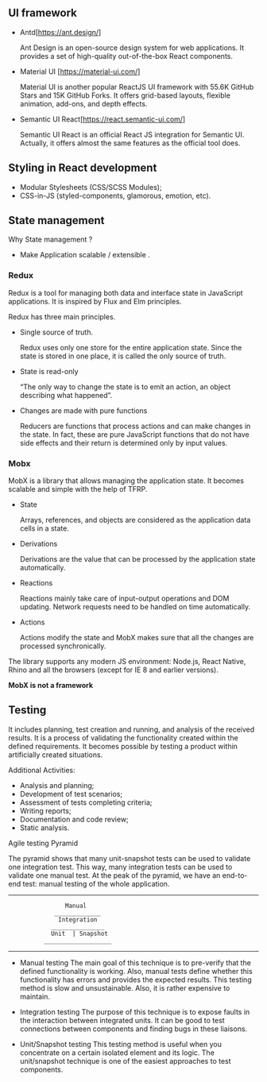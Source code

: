 ## UI framework

- Antd[https://ant.design/]

  Ant Design is an open-source design system for web applications. It provides a set of high-quality out-of-the-box React components.

- Material UI [https://material-ui.com/]

  Material UI is another popular ReactJS UI framework with 55.6K GitHub Stars and 15K GitHub Forks.
  It offers grid-based layouts, flexible animation, add-ons, and depth effects.

- Semantic UI React[https://react.semantic-ui.com/]

  Semantic UI React is an official React JS integration for Semantic UI. Actually, it offers almost the same features as the official tool does.

## Styling in React development

- Modular Stylesheets (CSS/SCSS Modules);
- CSS-in-JS (styled-components, glamorous, emotion, etc).

## State management

Why State management ?

- Make Application scalable / extensible .

### Redux

Redux is a tool for managing both data and interface state in JavaScript applications.
It is inspired by Flux and Elm principles.

Redux has three main principles.

- Single source of truth.

  Redux uses only one store for the entire application state. Since the state is stored in one place, it is called the only source of truth.

- State is read-only

  “The only way to change the state is to emit an action, an object describing what happened”.

- Changes are made with pure functions

  Reducers are functions that process actions and can make changes in the state. In fact, these are pure JavaScript functions that do not have side effects and their return is determined only by input values.

### Mobx

MobX is a library that allows managing the application state.
It becomes scalable and simple with the help of TFRP.

- State

  Arrays, references, and objects are considered as the application data cells in a state.

- Derivations

  Derivations are the value that can be processed by the application state automatically.

- Reactions

  Reactions mainly take care of input-output operations and DOM updating. Network requests need to be handled on time automatically.

- Actions

  Actions modify the state and MobX makes sure that all the changes are processed synchronically.

The library supports any modern JS environment: Node.js, React Native, Rhino and all the browsers (except for IE 8 and earlier versions).

**MobX is not a framework**

## Testing

It includes planning, test creation and running, and analysis of the received results.
It is a process of validating the functionality created within the defined requirements.
It becomes possible by testing a product within artificially created situations.

Additional Activities:

- Analysis and planning;
- Development of test scenarios;
- Assessment of tests completing criteria;
- Writing reports;
- Documentation and code review;
- Static analysis.

Agile testing Pyramid

The pyramid shows that many unit-snapshot tests can be used to validate one integration test. This way, many integration tests can be used to validate one manual test. At the peak of the pyramid,
we have an end-to-end test: manual testing of the whole application.

---

                    Manual
                 _____________
                  Integration
                _______________
                Unit  | Snapshot
              ___________________

---

- Manual testing
  The main goal of this technique is to pre-verify that the defined functionality is working.
  Also, manual tests define whether this functionality has errors and provides the expected results. This testing method is slow and unsustainable. Also, it is rather expensive to maintain.

- Integration testing
  The purpose of this technique is to expose faults in the interaction between integrated units.
  It can be good to test connections between components and finding bugs in these liaisons.

- Unit/Snapshot testing
  This testing method is useful when you concentrate on a certain isolated element and its logic.
  The unit/snapshot technique is one of the easiest approaches to test components.
